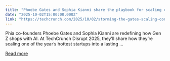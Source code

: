 ```yaml
---
title: "Phoebe Gates and Sophia Kianni share the playbook for scaling consumer AI and winning Gen Z at TechCrunch Disrupt 2025"
date: "2025-10-02T15:00:00.000Z"
link: "https://techcrunch.com/2025/10/02/storming-the-gates-scaling-consumer-ai-with-phoebe-gates-and-sophia-kianni-only-at-techcrunch-disrupt-2025/"
---
```


Phia co-founders Phoebe Gates and Sophia Kianni are redefining how Gen Z shops with AI. At TechCrunch Disrupt 2025, they’ll share how they’re scaling one of the year’s hottest startups into a lasting ...

[Read more](https://techcrunch.com/2025/10/02/storming-the-gates-scaling-consumer-ai-with-phoebe-gates-and-sophia-kianni-only-at-techcrunch-disrupt-2025/)
